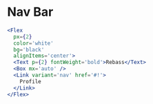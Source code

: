 
# Nav Bar

```jsx live=true
<Flex
  px={2}
  color='white'
  bg='black'
  alignItems='center'>
  <Text p={2} fontWeight='bold'>Rebass</Text>
  <Box mx='auto' />
  <Link variant='nav' href='#!'>
    Profile
  </Link>
</Flex>
```
